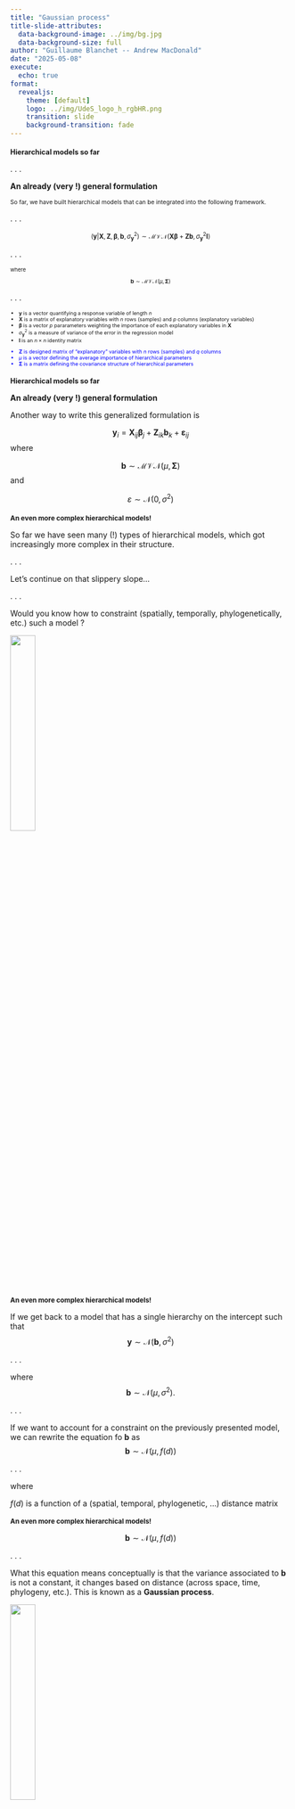 ```yaml
---
title: "Gaussian process"
title-slide-attributes: 
  data-background-image: ../img/bg.jpg
  data-background-size: full
author: "Guillaume Blanchet -- Andrew MacDonald"
date: "2025-05-08"
execute:
  echo: true
format: 
  revealjs:
    theme: [default]
    logo: ../img/UdeS_logo_h_rgbHR.png
    transition: slide
    background-transition: fade
---
```


## Hierarchical models so far {style="font-size: 0.9em;"}

. . .

**An already (very !) general formulation**

::: {style="font-size: 0.75em"}
So far, we have built hierarchical models that can be integrated into the following framework.
:::

. . .

::: {style="font-size: 0.8em"}
$$(\mathbf{y}|\mathbf{X},\mathbf{Z}, \boldsymbol{\beta}, \mathbf{b}, \sigma_\mathbf{y}^2)\sim \mathcal{MVN}(\mathbf{X} \boldsymbol{\beta} + \mathbf{Z}\mathbf{b}, \sigma_\mathbf{y}^2\mathbf{I})$$
:::

. . .

::: {style="font-size: 0.68em"}

where

$$\mathbf{b}\sim \mathcal{MVN}(\mu, \mathbf{\Sigma})$$
:::

. . .

::: {style="font-size: 0.65em"}

- $\mathbf{y}$ is a vector quantifying a response variable of length $n$
- $\mathbf{X}$ is a matrix of explanatory variables with $n$ rows (samples) and $p$ columns (explanatory variables) 
- $\boldsymbol{\beta}$ is a vector $p$ pararameters weighting the importance of each explanatory variables in $\mathbf{X}$
- $\sigma_\mathbf{y}^2$ is a measure of variance of the error in the regression model
- $\mathbf{I}$ is an $n \times n$ identity matrix 

:::: {style="color: blue"}
- $\mathbf{Z}$ is designed matrix of "explanatory" variables with $n$ rows (samples) and $q$ columns 
- $\mu$ is a vector defining the average importance of hierarchical parameters
- $\mathbf{\Sigma}$ is a matrix defining the covariance structure of hierarchical parameters
::::
:::

## Hierarchical models so far {style="font-size: 0.9em;"}

**An already (very !) general formulation**

Another way to write this generalized formulation is

$$\mathbf{y}_i = \mathbf{X}_{ij} \boldsymbol{\beta}_j + \mathbf{Z}_{ik}\mathbf{b}_{k} + \boldsymbol{\varepsilon}_{ij}$$
where

$$\mathbf{b}\sim \mathcal{MVN}(\mu, \mathbf{\Sigma})$$
and 

$$\varepsilon \sim \mathcal{N}(0, \sigma^2)$$

## An even more complex hierarchical models! {style="font-size: 0.85em;"}

So far we have seen many (!) types of hierarchical models, which got increasingly more complex in their structure.

. . .

Let's continue on that slippery slope... 

. . . 

Would you know how to constraint (spatially, temporally, phylogenetically, etc.) such a model ?

![](https://www.i2symbol.com/pictures/emojis/f/c/3/2/fc326fef420c2381348864310ea8efa1_384.png){fig-align="center" width=30%}

## An even more complex hierarchical models! {style="font-size: 0.85em;"}

If we get back to a model that has a single hierarchy on the intercept such that
$$\mathbf{y} \sim \mathcal{N}(\mathbf{b},\sigma^2)$$

. . .

where
$$\mathbf{b} \sim \mathcal{N}(\mu, \sigma^2).$$

. . . 

If we want to account for a constraint on the previously presented model, we can rewrite the equation fo $\mathbf{b}$ as 
$$\mathbf{b} \sim \mathcal{N}\left(\mu, f(d)\right)$$

. . .

where

$f(d)$ is a function of a (spatial, temporal, phylogenetic, ...) distance matrix

## An even more complex hierarchical models! {style="font-size: 0.85em;"}

$$\mathbf{b} \sim \mathcal{N}\left(\mu, f(d)\right)$$

. . .

What this equation means conceptually is that the variance associated to $\mathbf{b}$ is not a constant, it changes based on distance (across space, time, phylogeny, etc.). This is known as a **Gaussian process**.

![](https://t4.ftcdn.net/jpg/05/69/50/21/240_F_569502134_d2TO2BeHCbvOn4imEyFJJ5n6HdiyJg9X.jpg){fig-align="center" width=30%}

## A bit of history

. . .

In statistics, Gaussian processes have a unique history. The development of this type of model is closely linked to the estimation of mineral deposits. 

. . .

Spatial Gaussian processes are also called **geostatistical** models, where the prefix *geo* refers to geology, not geography, as one may be led to believe.

. . .

As mining engineers are at the root of the development of Gaussian processes, the language associated with this type of model is influenced by this field. 

## A bit of history

Gaussian processes have been developed in the 1950s by 

::::{.columns}
::: {.column width="50%"}
![](https://www.nae.edu/File.aspx?id=191706){fig-align="center" width=60%}

:::::{style="font-size: 0.9em;"}
Daniel G. Krige (1919–2013)
:::::
:::
::: {.column width="50%"}
![](https://upload.wikimedia.org/wikipedia/commons/5/5c/Georges_Matheron.jpg){fig-align="center" width=75%}

:::::{style="font-size: 0.9em;"}
Georges Mathéron (1930–2000)
:::::

:::
::::

## Assumption with Gaussian processes

. . .

In general, when defining a Gaussian process, we make the following assumptions:

. . .

- The closer two samples are, the more similar they are.

. . .

- After a certain distance, it is no longer necessary to consider that a sample influences another.

. . .


**Note** The distance of influence of a sample on another can be different depending on what is being studied, where it is being studied and when it is being studied

## $f(d)$

. . .

So, what does $f(d)$ looks like exactly ?

. . .

In theory, $f(d)$ can be anything... 

. . .

However, in practice, there are particularities of the functions that are defined by the assumptions we impose on our model.

. . . 

Here is a classic structure these variance function take

```r
expVario <- function(d, nugget = 2, sill = 5, range = 10){
  nugget + sill * (1 - exp(-d / range))
}

par(mar = c(5.1, 5.1, 0.1, 0.1))
curve(expVario, 0, 100, 
      lwd = 5,
      bty = "L",
      ylim = c(0, 7),
      las = 1,
      xlab = "Distance",
      ylab = "Variance",
      cex.lab = 2.5,
      cex.axis = 2,
      col = "blue")
```

## $f(d)$ - A bit of vocabulary

. . .

**Nugget effect**

```r
expVario <- function(d, nugget = 2, sill = 5, range = 10){
  nugget + sill * (1 - exp(-d / range))
}

par(mar = c(5.1, 5.1, 0.1, 0.1))
curve(expVario, 0, 100, 
      lwd = 5,
      bty = "L",
      ylim = c(0, 7),
      las = 1,
      xlab = "Distance",
      ylab = "Variance",
      cex.lab = 2.5,
      cex.axis = 2,
      col = "blue")

arrows(x0 = 1,
       y0 = 0,
       x1 = 1,
       y1 = 2,
       length = 0.2,
       angle = 15,
       ljoin = "bevel",
       code = 3,
       lwd = 7,
       col = "orange")
```

## $f(d)$ - A bit of vocabulary

**Range**


```r
expVario <- function(d, nugget = 2, sill = 5, range = 10){
  nugget + sill * (1 - exp(-d / range))
}

par(mar = c(5.1, 5.1, 0.1, 0.1))
curve(expVario, 0, 100, 
      lwd = 5,
      bty = "L",
      ylim = c(0, 7),
      las = 1,
      xlab = "Distance",
      ylab = "Variance",
      cex.lab = 2.5,
      cex.axis = 2,
      col = "blue")

arrows(x0 = 0,
       y0 = 1,
       x1 = 30,
       y1 = 1,
       length = 0.2,
       angle = 15,
       ljoin = "bevel",
       code = 3,
       lwd = 7,
       col = "orange")
```


## $f(d)$ - A bit of vocabulary

**Sill**

```r
expVario <- function(d, nugget = 2, sill = 5, range = 10){
  nugget + sill * (1 - exp(-d / range))
}

par(mar = c(5.1, 5.1, 0.1, 0.1))
curve(expVario, 0, 100, 
      lwd = 5,
      bty = "L",
      ylim = c(0, 7),
      las = 1,
      xlab = "Distance",
      ylab = "Variance",
      cex.lab = 2.5,
      cex.axis = 2,
      col = "blue")

arrows(x0 = 60,
       y0 = 2,
       x1 = 60,
       y1 = 7,
       length = 0.2,
       angle = 15,
       ljoin = "bevel",
       code = 3,
       lwd = 7,
       col = "orange")
```

## $f(d)$ - types of functions {style="font-size: 0.85em;"}

. . .

Many functions that have been proposed have this general shape

. . . 

Let's first study the exponential function

$$C_0 + C_1 \left(1-e^{-d/a}\right)$$

. . .

where

- $C_0$ is the nugget effect

. . .

- $C_1$ is the sill

. . .

- $d$ is the distance

. . .

- $a$ is the range

## Exponential function

Nugget : 2 -- Sill : 5 -- Range : 10

```r
expVario <- function(d, nugget = 2, sill = 5, range = 10){
  nugget + sill * (1 - exp(-d / range))
}

par(mar = c(5.1, 5.1, 0.1, 0.1))
curve(expVario, 0, 100, 
      lwd = 5,
      bty = "L",
      ylim = c(0, 7),
      las = 1,
      xlab = "Distance",
      ylab = "Variance",
      cex.lab = 2.5,
      cex.axis = 2,
      col = "blue")
```

## An illustrative example {style="font-size: 0.9em;"}

. . . 

To present how Gaussian processes can be used, let's study the distribution of *Sylvilagus oviparus* in Montréal.

. . .

**A few characteristics of** ***Sylvilagus oviparus***

- They are found mainly in urban parks of Montréal and are very efficient at hiding in hollow trees and burrows.

. . .

- They lay their eggs (often pastel-coloured) on the Sunday following the first full moon after the spring equinox. 

. . .

- They move well in an urban  setting and are not affected by the level of urbanisation


## A typical member of the species

![](https://t3.ftcdn.net/jpg/05/78/06/66/240_F_578066681_18vcVGHuSLDc4dQE6HTXG8qsn2tjSHMy.jpg){fig-align="center" width=75%}

## Distribution of *S. oviparus* in Montréal {style="font-size: 0.9em;"}

. . .

In 2015, a survey was carried out to find *Sylvilagus oviparus* in Montréal's park. Here are the data
. . .

::::{.columns}
:::{.column width="60%"}
```r
library(mapview)
explan<-readRDS("./slides/data/explanaNest.RDS")
lapin <- readRDS("./slides/data/lapin.RDS")

# Carte de présence absence en 2015
present <- explan[lapin$PA == 1,]
absent <- explan[lapin$PA == 0,]

# Map species
mapview(list(present, absent),
        col.regions = list("lightblue", "hotpink"),
        color = list("blue", "hotpink"),
        legend = list(TRUE, TRUE))
```
:::
:::{.column width="40%"}

:::::{style="font-size: 0.8em;"}
Within the censused park

- <span style="color:blue;">Blue parks</span> : observed

- <span style="color:#FF33FF;">Pink parks</span> : not observed
:::::
:::
::::

## Model

. . .

Since we have presence-absence data

$$P(y = 1) = \frac{\exp(b)}{1 - \exp(b)}$$

. . .

where 
$$b \sim{\cal N}\left(0, C_0 +C_1\left(1 - e^{\frac{-d}{a}}\right)\right)$$

## Fitting the model

If we estimate the parameters of the model presented in the previous slide we get a Gaussian process that looks like


```r
expVario <- function(d, nugget = 0.2, sill = 4, range = 150){
  nugget + sill * (1 - exp(-d / range))
}

# The parameters were slightly 

par(mar = c(5.1, 5.1, 0.1, 0.1))
curve(expVario, 0, 700, 
      lwd = 5,
      bty = "L",
      ylim = c(0, 4.1),
      las = 1,
      xlab = "Distance",
      ylab = "Variance",
      cex.lab = 2.5,
      cex.axis = 2,
      col = "blue")


```

. . .

What can we learn from this model ?

## Kringing

If we want to interpolate across the region of interest, this is known as **kriging**.

. . .

**Simple kriging**

So far, we have seen the most simplistic Gaussian process where there is not even any intercept that is estimated. In short, the model is constructed using only the covariance function. 

. . .

In a linear regression perspective, this means that

$$\mathbf{y}\sim\mathcal{N}(0, f(d))$$

## Kringing {style="font-size: 0.9em;"}

::: {style="font-size: 1.1em;"}
**Ordinary kriging** 
:::

If we want to account for an intercept in the model such that 

$$\mathbf{y}\sim\mathcal{N}(\beta_0, f(d))$$

This is known as **ordinary kriging**.

. . .

::: {style="font-size: 1.1em;"}
**Universal kriging** 
:::

If we want to account for one or more explanatory variables in the model such that 

$$\mathbf{y}\sim\mathcal{N}(\beta_0 + \mathbf{X}\beta, f(d))$$
This is known as **Universal kriging**.

## Prediction map

```r
lapinMtlraster <- readRDS("./slides/data/lapinMtl.RDS")
mapview::mapview(lapinMtlraster)
```
